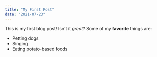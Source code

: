 ```yaml
---
title: "My First Post"
date: "2021-07-23"
---
```


This is my first blog post! Isn't it *great*?
Some of my **favorite** things are:
* Petting dogs
* Singing
* Eating potato-based foods
